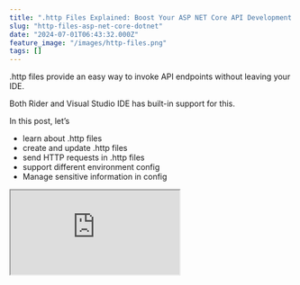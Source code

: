 ```yaml
---
title: ".http Files Explained: Boost Your ASP NET Core API Development Workflow"
slug: "http-files-asp-net-core-dotnet"
date: "2024-07-01T06:43:32.000Z"
feature_image: "/images/http-files.png"
tags: []
---
```


.http files provide an easy way to invoke API endpoints without leaving your IDE.

Both Rider and Visual Studio IDE has built-in support for this.

In this post, let’s

*   learn about .http files
*   create and update .http files
*   send HTTP requests in .http files
*   support different environment config
*   Manage sensitive information in config

<iframe src="https://www.youtube.com/embed/Q5WGYq9L3FQ?feature=oembed" />

I will use an API built over [AWS DynamoDB](__GHOST_URL__/blog/amazon-dynamodb-dotnet-developer/), and [AWS Lambda to host the API](__GHOST_URL__/blog/asp-net-core-on-aws-lambda/).

However, using .http files is not limited by where and how you decide to host your APIs as we will see in this video.

_Thanks to AWS for sponsoring this post._

What are .http Files?
---------------------

.http files in ASP.NET Core templates are plain text files used to define and test HTTP requests.

These files allow us to write, document, and execute API calls directly from the code editor, streamlining the process of building and testing API Endpoints.

.http Files contain the HTTP method, URL, headers, and request body, serving as both a testing tool and living API documentation.

Create and Update .http Files
-----------------------------

.http files are included by default when creating a new ASP NET Core Web API application using the template.

Alternatively, you can create a new file with the .http extension anywhere within your source code.

Visual Studio also recognizes `.rest` as an alternative file extension for the .http file format.

![.http file in Solution Explorer along with its file contents.](/images/image.png)

.http file in Solution Explorer along with its file contents.

You can name .http files with any name that suits your project needs. In the above screenshot, the file is named `app.http`.

### Requests in .http Files

.http files consist of one or more HTTP requests.

Each request starts with a method and URL, followed by optional headers on separate lines.

Multiple requests are separated by '###'.

Below is a sample .http file with two `GET` requests to an API endpoint with some headers.

    GET https://localhost:7128/weatherforecast/Brisbane
    Accept: application/json
    Custom: MyTestHeader
    
    ###
    GET https://localhost:7128/weatherforecast/Brisbane/19-Jun-2024
    Accept: application/json

Header attributes must be defined immediately after the request line without any blank lines. Each header attribute is specified on its line.

For `POST` request, the body is specified after a blank line, as shown below.

    ###
    POST https://localhost:7128/weatherforecast/
    Accept: application/json
    Content-Type: application/json
    
    {
        "cityName": "Brisbane",
        "date": "19-Jun-2024",
        "temperatureC": 8,
        "summary": "windy"
    }

### Variables in .http Files

.http files support defining variables using the `@` symbol.

Variables can be referenced in requests by wrapping the variable name in double curly braces - _{{variableName}}._

    @baseUrl =  https://localhost:7128
    
    GET {{baseUrl}}/weatherforecast/Brisbane
    Accept: application/json
    Custom: MyTestHeader

The code above defines a variable `baseUrl` along with its value, which is then used to build the URL for the HTTP requests.

Send HTTP requests using .http Files
------------------------------------

One of the main advantages of using .http files in your development process is that you can invoke HTTP requests from within your IDE.

From within the IDE, you can use the 'Send request' option to send an HTTP request to the defined URL.

![Send request option in Visual Studio to invoke an HTTP request within the .http file. The response appears in a separate pan right of the editor window.](/images/image-2.png)

Send request option in Visual Studio to invoke an HTTP request within the .http file. The response appears in a separate pan right of the editor window.

The response appears in a separate pane to the right of the editor window.

Support different environments in .http Files
---------------------------------------------

When working with API Endpoints, it's very common to deploy them in different environments, such as development, testing, etc.

.http files provide a way to separate the configuration for each environment in a different file.

Create a file named `http-client.env.json` and move all the relevant configurations that change per environment to that file.

    {
      "dev": {
        "baseUrl": "https://localhost:7128"
      },
      "test": {
        "baseUrl": "https://bla73eawvh6fnqho6g5s6haoha0lihgl.lambda-url.ap-southeast-2.on.aws"
      }
    }

Above, I have `dev` and `test` environments defined in my `http-client.env.json` file.

For each environment, I need to switch between the `baseUrl` property. If you need more variables per environment you can define them under the relevant environment object section in the JSON file above.

You can switch between environments from within the .http file opened in your IDE as shown below.

![Switch between environments defined in http-client.env.json file from within the .http file in Visual Studio.](/images/image-3.png)

Switch between environments defined in http-client.env.json file from within the .http file in Visual Studio.

Based on the environment choice, it will switch the variable values loaded from the specified environment configuration.

This allows us to test against different environments for API Endpoints quickly.

### Manage Sensitive Information in Configuration Files

Both the `app.http` file and `http-client.env.json` are usually checked in as part of the source code to your repository.

This means you shouldn't include any sensitive values, such as passwords, API keys, etc., in this file.

.http files support [ASP NET Core User Secrets](https://learn.microsoft.com/en-us/aspnet/core/test/http-files?view=aspnetcore-8.0#aspnet-core-user-secrets), [Azure Key Vault](https://learn.microsoft.com/en-us/aspnet/core/test/http-files?view=aspnetcore-8.0#azure-key-vault) and [DPAPI encryption](https://learn.microsoft.com/en-us/aspnet/core/test/http-files?view=aspnetcore-8.0#dpapi-encryption) for these scenarios.

<iframe src="https://www.youtube.com/embed/PkLLP2tcd28?feature=oembed" />

To get values defined in ASP NET Core User Secrets, you can define a variable that has a `provider` and `secretName` properties.

Set the `provider` value to `AspnetUserSecrets` and set `secretName` to the name of the desired user secret.

The below configuration in the `http-client.env.json` file defines an ApiToken variable whose value is bound from the User Secrets configuration with the same `secretName` (ApiToken)

    {
      "dev": {
        "baseUrl": "https://localhost:7128"
      },
      "test": {
        "baseUrl": "https://bla73eawvh6fnqho6g5s6haoha0lihgl.lambda-url.ap-southeast-2.on.aws",
        "ApiToken": {
          "provider": "AspnetUserSecrets",
          "secretName":  "ApiToken"
        }
      }
    }

When a request is sent, the value is automatically bound from User Secrets and used.

Since User Secrets live in the developer machine, these are not part of the source code that needs to be checked into the repository.

Sample API Endpoint Application
-------------------------------

You can find the full source code for the sample API endpoint application and the .http file [here.](https://github.com/rahulpnath/youtube-samples/tree/main/http-files-test)

The CRUD API uses DynamoDB as its storage and performs updates to an existing DynamoDB table in my AWS Account.

If you are new to DynamoDB check out my blog post below to get started.

[

Amazon DynamoDB For The .NET Developer

This blog post is a collection of other posts that covers various aspects of Amazon DynamoDB and other services you can integrate with when building serverless applications.

![](/images/logo-512x512.png)Rahul NathRahul Pulikkot Nath

![](/images/Amazon-DynamoDB.png)

](__GHOST_URL__/blog/amazon-dynamodb-dotnet-developer/)

For the API endpoint's test environment, I am hosting the API on AWS Lambda, as explained in this blog post and accompanying video.

[

How To Build and Host ASP NET Core Applications on AWS Lambda Functions

This article is sponsored by AWS and is part of my AWS Series. AWS Lambda is a compute service that lets you run code without provisioning or managing servers. You can build application APIs on Lambda Function with API Gateways (REST or HTTP API) or Function URL’s. But what

![](/images/logo-512x512.png)Rahul NathRahul Pulikkot Nath

![](/images/AWS-Lambda-Function-URLs-Auth.png)

](__GHOST_URL__/blog/asp-net-core-on-aws-lambda/)

    var builder = WebApplication.CreateBuilder(args);
    
    builder.Services.AddAWSLambdaHosting(LambdaEventSource.HttpApi);
    builder.Services.AddSingleton<IDynamoDBContext>(new DynamoDBContext(new AmazonDynamoDBClient()));
    
    var app = builder.Build();
    
    app.UseHttpsRedirection();
    
    app.MapGet(
        "/weatherforecast/{cityName}",
        (string cityName, IDynamoDBContext dynamoDBContext) =>
        {
            return dynamoDBContext.QueryAsync<WeatherForecast>(cityName).GetRemainingAsync();
        });
    
    app.MapGet(
        "/weatherforecast/{cityName}/{date}",
        (string cityName, string date, IDynamoDBContext dynamoDBContext) =>
        {
            return dynamoDBContext.LoadAsync<WeatherForecast>(cityName, date);
        });
    
    app.MapPost(
        "/weatherforecast/",
        ([FromBody] WeatherForecast weatherForecast, IDynamoDBContext dynamoDBContext) =>
        {
            return dynamoDBContext.SaveAsync(weatherForecast);
        });
    
    app.MapDelete(
        "/weatherforecast/{cityName}/{date}",
        (string cityName, string date, IDynamoDBContext dynamoDBContext) =>
        {
            return dynamoDBContext.DeleteAsync<WeatherForecast>(cityName, date);
        });
    
    app.Run();